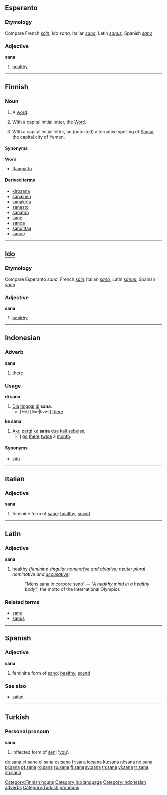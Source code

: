 ==Esperanto==

===Etymology===
Compare French ''[[sain]]'', Ido ''sana'', Italian ''[[sano]]'', Latin ''[[sanus]]'', Spanish ''[[sano]]''

===Adjective===
'''sana'''

# [[healthy]]

----

==Finnish==

===Noun===
{{fi-noun|san|type=kala}}

# A [[word]].
# {{religion|lang=fi}} With a capital initial letter, the [[Word]].
# With a capital initial letter, an (outdated) alternative spelling of [[Sanaa]], the capital city of Yemen.

====Synonyms====
'''Word'''
*[[Raamattu]]

====Derived terms====
*[[kirosana]]
*[[sanainen]]
*[[sanakirja]]
*[[sanasto]]
*[[sanaton]]
*[[sane]]
*[[sanoa]]
*[[sanoittaa]]
*[[sanue]]

[[Category:Finnish nouns]]

----

==[[Ido]]==

===Etymology===
Compare Esperanto ''sana'', French ''[[sain]]'', Italian ''[[sano]]'', Latin ''[[sanus]]'', Spanish ''[[sano]]''

===Adjective===
'''sana'''

# [[healthy]]

[[Category:Ido language]]

----

==Indonesian==

===Adverb===
'''sana'''

# [[there]]

===Usage===
{{rfc-header|Usage}}
'''di sana'''
# [[Dia]] [[tinggal]] [[di]] '''sana'''.
#* [He] [live|lives] [[there]].

'''ke sana'''
# [[aku|Aku]] [[pergi]] [[ke]] '''sana''' [[dua]] [[kali]] [[bulan|sebulan]].
#* [[I]] [[go]] [[there]] [[twice]] a [[month]].

====Synonyms====
* [[situ]]

[[Category:Indonesian adverbs]]

----

==Italian==

===Adjective===
'''sana''' {{f}}

# feminine form of [[sano]]: [[healthy]], [[sound]]

----

==Latin==

===Adjective===
'''sana''' {{f}}

# [[healthy]] ''(feminine singular [[nominative]] and [[ablative]]; neuter plural nominative and [[accusative]])''
#: "Mens sana in corpore sano" — ''"A healthy mind in a healthy body"'', the motto of the International Olympics

===Related terms===
*[[sane]]
*[[sanus]]

----

==Spanish==

===Adjective===
'''sana''' {{f}}

# feminine form of [[sano]]: [[healthy]], [[sound]]

===See also===
*[[salud]] {{f}}

----

==Turkish==

===Personal pronoun===
'''sana'''

# inflected form of [[sen]]: '[[you]]'.

[[Category:Turkish pronouns]]

[[de:sana]]
[[et:sana]]
[[el:sana]]
[[es:sana]]
[[fr:sana]]
[[io:sana]]
[[ku:sana]]
[[nl:sana]]
[[no:sana]]
[[pl:sana]]
[[pt:sana]]
[[ro:sana]]
[[ru:sana]]
[[fi:sana]]
[[sv:sana]]
[[th:sana]]
[[vi:sana]]
[[tr:sana]]
[[zh:sana]]